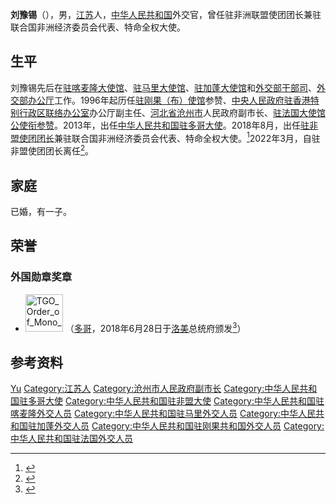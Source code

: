 '''刘豫锡'''（{{bd|1961年|11月|}}），男，[[江苏|江苏]]人，[[中华人民共和国|中华人民共和国]]外交官，曾任驻非洲联盟使团团长兼驻联合国非洲经济委员会代表、特命全权大使。

==生平==
刘豫锡先后在[[中国驻喀麦隆大使馆|驻喀麦隆大使馆]]、[[中国驻马里大使馆|驻马里大使馆]]、[[中国驻加蓬大使馆|驻加蓬大使馆]]和[[中华人民共和国外交部干部司|外交部干部司]]、[[中华人民共和国外交部办公厅|外交部办公厅]]工作。1996年起历任[[中国驻刚果共和国大使馆|驻刚果（布）使馆]]参赞、[[中央人民政府驻香港特别行政区联络办公室|中央人民政府驻香港特别行政区联络办公室]]办公厅副主任、[[河北省|河北省]][[沧州市|沧州市]]人民政府副市长、[[中国驻法国大使馆|驻法国大使馆]][[公使衔参赞|公使衔参赞]]。2013年，出任[[中国驻多哥大使列表|中华人民共和国驻多哥大使]]。2018年8月，出任[[中国驻非盟使团大使列表|驻非盟使团团长]]兼驻联合国非洲经济委员会代表、特命全权大使。<ref>{{Cite web|title=刘豫锡大使简历|url=http://au.china-mission.gov.cn/chn/dsxx/dsjl/201808/t20180806_8273642.htm|date=2018-08-06|accessdate=2022-06-03|work=中华人民共和国驻非盟使团|archive-date=2022-04-27|archive-url=https://web.archive.org/web/20220427211922/http://au.china-mission.gov.cn/chn/dsxx/dsjl/201808/t20180806_8273642.htm}}</ref>2022年3月，自驻非盟使团团长离任<ref>{{Cite web|title=刘豫锡大使辞行拜会非盟委员会主席法基|url=http://au.china-mission.gov.cn/chn/sghd/202203/t20220318_10653146.htm|date=2022-03-18|accessdate=2022-06-03|work=中华人民共和国驻非盟使团}}</ref>。

==家庭==
已婚，有一子。

==荣誉==
===外国勋章奖章===
* [[File:TGO_Order_of_Mono_-_Commander_BAR.png|60px]] {{link-en|莫诺指挥官勋章|Order of Mono}}（[[多哥|多哥]]，2018年6月28日于[[洛美|洛美]]总统府颁发<ref>{{cite web |title=多哥总统福雷为刘豫锡大使授勋 |url=http://tg.chineseembassy.org/chn/sbgx/t1572702.htm |publisher=中华人民共和国驻多哥共和国大使馆 |date=2018-06-29 |accessdate=2021-10-20 |archive-date=2021-10-20 |archive-url=https://web.archive.org/web/20211020021751/http://tg.chineseembassy.org/chn/sbgx/t1572702.htm }}</ref>）

== 参考资料 ==
{{reflist}}

{{start box}}
{{s-dip}}
{{succession box|[[旷伟霖|旷伟霖]]|待定|[[中国驻非盟使团大使列表|中国驻非盟使团大使]]|2018年8月－2022年3月}}
{{succession box|[[王作峰|王作峰]]|[[巢卫东|巢卫东]]|[[中国驻多哥大使列表|中国驻多哥大使]]|2013年11月－2018年6月}}
{{end box}}

{{Authority control}}
{{DEFAULTSORT:Liu刘}}
[[Category:刘姓|Yu]]
[[Category:江苏人|Category:江苏人]]
[[Category:沧州市人民政府副市长|Category:沧州市人民政府副市长]]
[[Category:中华人民共和国驻多哥大使|Category:中华人民共和国驻多哥大使]]
[[Category:中华人民共和国驻非盟大使|Category:中华人民共和国驻非盟大使]]
[[Category:中华人民共和国驻喀麦隆外交人员|Category:中华人民共和国驻喀麦隆外交人员]]
[[Category:中华人民共和国驻马里外交人员|Category:中华人民共和国驻马里外交人员]]
[[Category:中华人民共和国驻加蓬外交人员|Category:中华人民共和国驻加蓬外交人员]]
[[Category:中华人民共和国驻刚果共和国外交人员|Category:中华人民共和国驻刚果共和国外交人员]]
[[Category:中华人民共和国驻法国外交人员|Category:中华人民共和国驻法国外交人员]]